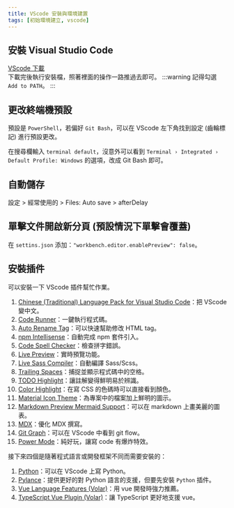 ```yaml
---
title: VScode 安裝與環境建置
tags: [初始環境建立, vscode]
---
```

## 安裝 Visual Studio Code
[VScode 下載](https://code.visualstudio.com/)  
下載完後執行安裝檔，照著裡面的操作一路推過去即可。
:::warning
記得勾選 `Add to PATH`。
:::

## 更改終端機預設
預設是 `PowerShell`，若偏好 `Git Bash`，可以在 VScode 左下角找到設定 (齒輪標記) 進行預設更改。  

在搜尋欄輸入 `terminal default`，沒意外可以看到 `Terminal › Integrated › Default Profile: Windows` 的選項，改成 Git Bash 即可。

## 自動儲存
設定 > 經常使用的 > Files: Auto save > afterDelay

## 單擊文件開啟新分頁 (預設情況下單擊會覆蓋)
在 `settins.json` 添加：`"workbench.editor.enablePreview": false`。


## 安裝插件
可以安裝一下 VScode 插件幫忙作業。  
1. [Chinese (Traditional) Language Pack for Visual Studio Code](https://marketplace.visualstudio.com/items?itemName=MS-CEINTL.vscode-language-pack-zh-hant)：把 VScode 變中文。
2. [Code Runner](https://marketplace.visualstudio.com/items?itemName=formulahendry.code-runner)：一鍵執行程式碼。
3. [Auto Rename Tag](https://marketplace.visualstudio.com/items?itemName=formulahendry.auto-rename-tag)：可以快速幫助修改 HTML tag。
4. [npm Intellisense](https://marketplace.visualstudio.com/items?itemName=christian-kohler.npm-intellisense)：自動完成 npm 套件引入。
5. [Code Spell Checker](https://marketplace.visualstudio.com/items?itemName=streetsidesoftware.code-spell-checker)：檢查拼字錯誤。
6. [Live Preview](https://marketplace.visualstudio.com/items?itemName=ms-vscode.live-server)：實時預覽功能。
7. [Live Sass Compiler](https://marketplace.visualstudio.com/items?itemName=glenn2223.live-sass)：自動編譯 Sass/Scss。
8. [Trailing Spaces](https://marketplace.visualstudio.com/items?itemName=shardulm94.trailing-spaces)：捕捉並顯示程式碼中的空格。
9. [TODO Highlight](https://marketplace.visualstudio.com/items?itemName=wayou.vscode-todo-highlight)：讓註解變得鮮明易於辨識。
10. [Color Highlight](https://marketplace.visualstudio.com/items?itemName=naumovs.color-highlight)：在寫 CSS 的色碼時可以直接看到顏色。
11. [Material Icon Theme](https://marketplace.visualstudio.com/items?itemName=PKief.material-icon-theme)：為專案中的檔案加上鮮明的圖示。
12. [Markdown Preview Mermaid Support](https://marketplace.visualstudio.com/items?itemName=bierner.markdown-mermaid)：可以在 markdown 上畫美麗的圖表。
13. [MDX](https://marketplace.visualstudio.com/items?itemName=unifiedjs.vscode-mdx)：優化 MDX 撰寫。
14. [Git Graph](https://marketplace.visualstudio.com/items?itemName=mhutchie.git-graph)：可以在 VScode 中看到 git flow。
15. [Power Mode](https://marketplace.visualstudio.com/items?itemName=hoovercj.vscode-power-mode)：純好玩，讓寫 code 有爆炸特效。

接下來四個是隨著程式語言或開發框架不同而需要安裝的：  
1. [Python](https://marketplace.visualstudio.com/items?itemName=ms-python.python)：可以在 VScode 上寫 Python。
2. [Pylance](https://marketplace.visualstudio.com/items?itemName=ms-python.vscode-pylance)：提供更好的對 Python 語言的支援，但要先安裝 `Python` 插件。
3. [Vue Language Features (Volar)](https://marketplace.visualstudio.com/items?itemName=Vue.volar)：用 vue 開發時強力推薦。
4. [TypeScript Vue Plugin (Volar)](https://marketplace.visualstudio.com/items?itemName=Vue.vscode-typescript-vue-plugin)：讓 TypeScript 更好地支援 vue。